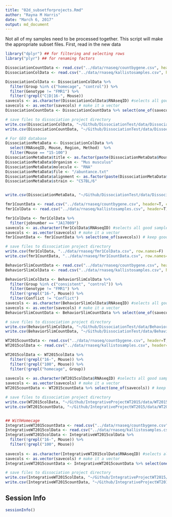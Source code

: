 ```yaml
---
title: "02d_subsetforprojects.Rmd"
author: "Rayna M Harris"
date: "March 6, 2017"
output: md_document
---
```


Not all of my samples need to be processed together. This script will make the appropriate subset files. First, read in the new data

```r
library("dplyr") ## for filtering and selecting rows
library("plyr") ## for renaming factors
```


```r
DissociationCountData <- read.csv("../data/rnaseq/countbygene.csv", header=T, check.names = F, row.names = 1)
DissociationColData <- read.csv("../data/rnaseq/kallistosamples.csv", header=T)

DissociationColData <- DissociationColData %>%
  filter(Group %in% c("homecage", "control")) %>%
  filter(Genotype != "FMR1") %>%
  filter(!grepl("C|D|16-", Mouse))
savecols <- as.character(DissociationColData$RNAseqID) #selects all good samples
savecols <- as.vector(savecols) # make it a vector
DissociationCountData <- DissociationCountData %>% select(one_of(savecols)) # keep good samples

# save files to dissociation project directory
write.csv(DissociationColData, "~/Github/DissociationTest/data/DissociationColData.csv", row.names=F)
write.csv(DissociationCountData, "~/Github/DissociationTest/data/DissociationCountData.csv", row.names=T)

# For GEO database
DissociationMetaData <- DissociationColData %>% 
  select(RNAseqID, Mouse, Region, Method)  %>% 
  filter(Mouse == "15-100")
DissociationMetaData$title <- as.factor(paste(DissociationMetaData$Mouse, DissociationMetaData$Region, DissociationMetaData$Method,sep=" "))
DissociationMetaData$Organism <- "Mus musculus"
DissociationMetaData$molecule <- "RNA"
DissociationMetaData$file <- "/abuntance.txt"
DissociationMetaData$alignment <- as.factor(paste(DissociationMetaData$RNAseqID,DissociationMetaData$file, sep=""))
DissociationMetaData$strain <- "C57BL/6"


write.csv(DissociationMetaData, "~/Github/DissociationTest/data/DissociationMetaData.csv", row.names=T)


```


```r
fmr1CountData <- read.csv("../data/rnaseq/countbygene.csv", header=T, check.names = F, row.names = 1)
fmr1ColData <- read.csv("../data/rnaseq/kallistosamples.csv", header=T)

fmr1ColData <- fmr1ColData %>%
  filter(jobnumber == "JA17009")
savecols <- as.character(fmr1ColData$RNAseqID) #selects all good samples
savecols <- as.vector(savecols) # make it a vector
fmr1CountData <- fmr1CountData %>% select(one_of(savecols)) # keep good samples

# save files to dissociation project directory
write.csv(fmr1ColData, "../data/rnaseq/fmr1ColData.csv", row.names=F)
write.csv(fmr1CountData, "../data/rnaseq/fmr1CountData.csv", row.names=T)
```


```r
BehaviorSlimCountData <- read.csv("../data/rnaseq/countbygene.csv", header=T, check.names = F, row.names = 1)
BehaviorSlimColData <- read.csv("../data/rnaseq/kallistosamples.csv", header=T)

BehaviorSlimColData <- BehaviorSlimColData %>%
  filter(Group %in% c("consistent", "control")) %>%
  filter(Genotype != "FMR1") %>%
  filter(!grepl("16-", Mouse)) %>%
  filter(Conflict != "Conflict")
savecols <- as.character(BehaviorSlimColData$RNAseqID) #selects all good samples
savecols <- as.vector(savecols) # make it a vector
BehaviorSlimCountData <- BehaviorSlimCountData %>% select(one_of(savecols)) # keep good samples

# save files to dissociation project directory
write.csv(BehaviorSlimColData, "~/Github/DissociationTest/data/BehaviorSlimColData.csv", row.names=F)
write.csv(BehaviorSlimCountData, "~/Github/DissociationTest/data/BehaviorSlimCountData.csv", row.names=T)
```

```r
WT2015countData <- read.csv("../data/rnaseq/countbygene.csv", header=T, check.names = F, row.names = 1)
WT2015colData <- read.csv("../data/rnaseq/kallistosamples.csv", header=T)

WT2015colData <- WT2015colData %>%
  filter(!grepl("16-", Mouse)) %>%
  filter(!grepl("100", Mouse)) %>%
  filter(!grepl("homecage", Group))
  
savecols <- as.character(WT2015colData$RNAseqID) #selects all good samples
savecols <- as.vector(savecols) # make it a vector
WT2015countData <- WT2015countData %>% select(one_of(savecols)) # keep good samples

# save files to dissociation project directory
write.csv(WT2015colData, "~/Github/IntegrativeProjectWT2015/data/WT2015ColData.csv", row.names=F)
write.csv(WT2015countData, "~/Github/IntegrativeProjectWT2015/data/WT2015CountData.csv", row.names=T)


## WithHomecage
IntegrativeWT2015countData <- read.csv("../data/rnaseq/countbygene.csv", header=T, check.names = F, row.names = 1)
IntegrativeWT2015colData <- read.csv("../data/rnaseq/kallistosamples.csv", header=T)
IntegrativeWT2015colData <- IntegrativeWT2015colData %>%
  filter(!grepl("16-", Mouse)) %>%
  filter(!grepl("100", Mouse)) 
  
savecols <- as.character(IntegrativeWT2015colData$RNAseqID) #selects all good samples
savecols <- as.vector(savecols) # make it a vector
IntegrativeWT2015countData <- IntegrativeWT2015countData %>% select(one_of(savecols)) # keep good samples

# save files to dissociation project directory
write.csv(IntegrativeWT2015colData, "~/Github/IntegrativeProjectWT2015/data/IntegrativeWT2015ColData.csv", row.names=F)
write.csv(IntegrativeWT2015countData, "~/Github/IntegrativeProjectWT2015/data/IntegrativeWT2015CountData.csv", row.names=T)
```

## Session Info
```r
sessionInfo()
```